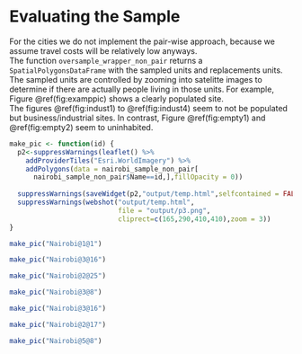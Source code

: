 # Evaluating the Sample
For the cities we do not implement the pair-wise approach, because we assume travel costs will be relatively low anyways.  
The function `oversample_wrapper_non_pair` returns a `SpatialPolygonsDataFrame` with the sampled units and replacements units. The sampled units are controlled by zooming into satelitte images to determine if there are actually people living in those units. For example, Figure \@ref(fig:examppic) shows a clearly populated site.  
The figures \@ref(fig:indust1) to \@ref(fig:indust4) seem to not be populated but business/industrial sites. In contrast, Figure \@ref(fig:empty1) and \@ref(fig:empty2) seem to uninhabited.  


```r
make_pic <- function(id) {
  p2<-suppressWarnings(leaflet() %>% 
    addProviderTiles("Esri.WorldImagery") %>% 
    addPolygons(data = nairobi_sample_non_pair[
      nairobi_sample_non_pair$Name==id,],fillOpacity = 0))
  
  suppressWarnings(saveWidget(p2,"output/temp.html",selfcontained = FALSE))
  suppressWarnings(webshot("output/temp.html",
                           file = "output/p3.png",
                           cliprect=c(165,290,410,410),zoom = 3))
}

make_pic("Nairobi@1@1")


```


```r
make_pic("Nairobi@3@16")

```

```r
make_pic("Nairobi@2@25")

```


```r
make_pic("Nairobi@3@8")

```


```r
make_pic("Nairobi@3@16")
```


```r
make_pic("Nairobi@2@17")
```

```r
make_pic("Nairobi@5@8")
```






